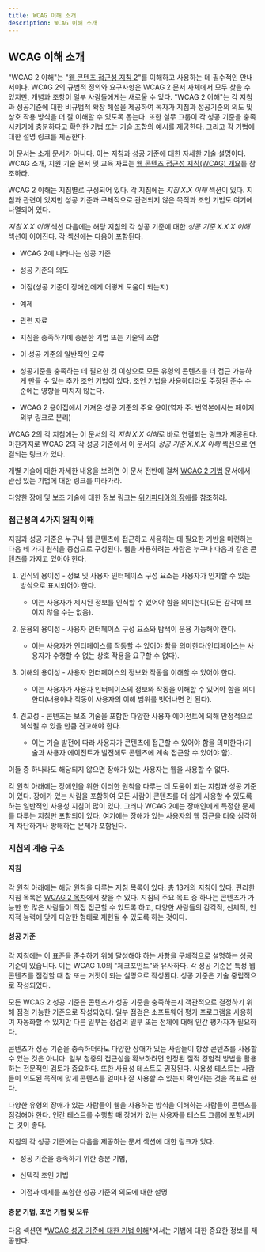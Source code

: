 ```yaml
---
title: WCAG 이해 소개
description: WCAG 이해 소개
---
```



## WCAG 이해 소개

"WCAG 2 이해"는 "[웹 콘텐츠 접근성 지침 2](https://www.w3.org/TR/WCAG/)"를 이해하고 사용하는 데 필수적인 안내서이다. WCAG 2의 규범적 정의와 요구사항은 WCAG 2 문서 자체에서 모두 찾을 수 있지만, 개념과 조항이 일부 사람들에게는 새로울 수 있다. "WCAG 2 이해"는 각 지침과 성공기준에 대한 비규범적 확장 해설을 제공하여 독자가 지침과 성공기준의 의도 및 상호 작용 방식을 더 잘 이해할 수 있도록 돕는다. 또한 실무 그룹이 각 성공 기준을 충족시키기에 충분하다고 확인한 기법 또는 기술 조합의 예시를 제공한다. 그리고 각 기법에 대한 설명 링크를 제공한다.

이 문서는 소개 문서가 아니다. 이는 지침과 성공 기준에 대한 자세한 기술 설명이다. WCAG 소개, 지원 기술 문서 및 교육 자료는 [웹 콘텐츠 접근성 지침(WCAG) 개요](https://www.w3.org/WAI/intro/wcag)를 참조하라.

WCAG 2 이해는 지침별로 구성되어 있다. 각 지침에는 *지침 X.X 이해* 섹션이 있다. 지침과 관련이 있지만 성공 기준과 구체적으로 관련되지 않은 목적과 조언 기법도 여기에 나열되어 있다.

*지침 X.X 이해* 섹션 다음에는 해당 지침의 각 성공 기준에 대한 *성공 기준 X.X.X 이해* 섹션이 이어진다. 각 섹션에는 다음이 포함된다.

*   WCAG 2에 나타나는 성공 기준
    
*   성공 기준의 의도
    
*   이점(성공 기준이 장애인에게 어떻게 도움이 되는지)
    
*   예제
    
*   관련 자료
    
*   지침을 충족하기에 충분한 기법 또는 기술의 조합
    
*   이 성공 기준의 일반적인 오류
    
*   성공기준을 충족하는 데 필요한 것 이상으로 모든 유형의 콘텐츠를 더 접근 가능하게 만들 수 있는 추가 조언 기법이 있다. 조언 기법을 사용하더라도 주장된 준수 수준에는 영향을 미치지 않는다.
    
*   WCAG 2 용어집에서 가져온 성공 기준의 주요 용어(역자 주: 번역본에서는 페이지 외부 링크로 분리)
    

WCAG 2의 각 지침에는 이 문서의 각 *지침 X.X 이해*로 바로 연결되는 링크가 제공된다. 마찬가지로 WCAG 2의 각 성공 기준에서 이 문서의 *성공 기준 X.X.X 이해* 섹션으로 연결되는 링크가 있다.

개별 기술에 대한 자세한 내용을 보려면 이 문서 전반에 걸쳐 [WCAG 2 기법](../Techniques/) 문서에서 관심 있는 기법에 대한 링크를 따라가라.

다양한 장애 및 보조 기술에 대한 정보 링크는 [위키피디아의 장애](https://en.wikipedia.org/wiki/Disability)를 참조하라.

### 접근성의 4가지 원칙 이해

지침과 성공 기준은 누구나 웹 콘텐츠에 접근하고 사용하는 데 필요한 기반을 마련하는 다음 네 가지 원칙을 중심으로 구성된다. 웹을 사용하려는 사람은 누구나 다음과 같은 콘텐츠를 가지고 있어야 한다.

1.  인식의 용이성 - 정보 및 사용자 인터페이스 구성 요소는 사용자가 인지할 수 있는 방식으로 표시되어야 한다.
    
    *   이는 사용자가 제시된 정보를 인식할 수 있어야 함을 의미한다(모든 감각에 보이지 않을 수는 없음).
        
2.  운용의 용이성 - 사용자 인터페이스 구성 요소와 탐색이 운용 가능해야 한다.
    
    *   이는 사용자가 인터페이스를 작동할 수 있어야 함을 의미한다(인터페이스는 사용자가 수행할 수 없는 상호 작용을 요구할 수 없다).
        
3.  이해의 용이성 - 사용자 인터페이스의 정보와 작동을 이해할 수 있어야 한다.
    
    *   이는 사용자가 사용자 인터페이스의 정보와 작동을 이해할 수 있어야 함을 의미한다(내용이나 작동이 사용자의 이해 범위를 벗어나면 안 된다).
        
4.  견고성 - 콘텐츠는 보조 기술을 포함한 다양한 사용자 에이전트에 의해 안정적으로 해석될 수 있을 만큼 견고해야 한다.
    
    *   이는 기술 발전에 따라 사용자가 콘텐츠에 접근할 수 있어야 함을 의미한다(기술과 사용자 에이전트가 발전해도 콘텐츠에 계속 접근할 수 있어야 함).
        

이들 중 하나라도 해당되지 않으면 장애가 있는 사용자는 웹을 사용할 수 없다.

각 원칙 아래에는 장애인을 위한 이러한 원칙을 다루는 데 도움이 되는 지침과 성공 기준이 있다. 장애가 있는 사람을 포함하여 모든 사람이 콘텐츠를 더 쉽게 사용할 수 있도록 하는 일반적인 사용성 지침이 많이 있다. 그러나 WCAG 2에는 장애인에게 특정한 문제를 다루는 지침만 포함되어 있다. 여기에는 장애가 있는 사용자의 웹 접근을 더욱 심각하게 차단하거나 방해하는 문제가 포함된다.

### 지침의 계층 구조

#### 지침

각 원칙 아래에는 해당 원칙을 다루는 지침 목록이 있다. 총 13개의 지침이 있다. 편리한 지침 목록은 [WCAG 2 목차](https://www.w3.org/TR/WCAG/#toc)에서 찾을 수 있다. 지침의 주요 목표 중 하나는 콘텐츠가 가능한 한 많은 사람들이 직접 접근할 수 있도록 하고, 다양한 사람들의 감각적, 신체적, 인지적 능력에 맞게 다양한 형태로 재현될 수 있도록 하는 것이다.

#### 성공 기준

각 지침에는 이 표준을 [준수](https://www.w3.org/TR/WCAG/#dfn-conform)하기 위해 달성해야 하는 사항을 구체적으로 설명하는 성공 기준이 있습니다. 이는 WCAG 1.0의 "체크포인트"와 유사하다. 각 성공 기준은 특정 웹 콘텐츠를 점검할 때 참 또는 거짓이 되는 설명으로 작성된다. 성공 기준은 기술 중립적으로 작성되었다.

모든 WCAG 2 성공 기준은 콘텐츠가 성공 기준을 충족하는지 객관적으로 결정하기 위해 점검 가능한 기준으로 작성되었다. 일부 점검은 소프트웨어 평가 프로그램을 사용하여 자동화할 수 있지만 다른 일부는 점검의 일부 또는 전체에 대해 인간 평가자가 필요하다.

콘텐츠가 성공 기준을 충족하더라도 다양한 장애가 있는 사람들이 항상 콘텐츠를 사용할 수 있는 것은 아니다. 일부 청중의 접근성을 확보하려면 인정된 질적 경험적 방법을 활용하는 전문적인 검토가 중요하다. 또한 사용성 테스트도 권장된다. 사용성 테스트는 사람들이 의도된 목적에 맞게 콘텐츠를 얼마나 잘 사용할 수 있는지 확인하는 것을 목표로 한다.

다양한 유형의 장애가 있는 사람들이 웹을 사용하는 방식을 이해하는 사람들이 콘텐츠를 점검해야 한다. 인간 테스트를 수행할 때 장애가 있는 사용자를 테스트 그룹에 포함시키는 것이 좋다.

지침의 각 성공 기준에는 다음을 제공하는 문서 섹션에 대한 링크가 있다.

*   성공 기준을 충족하기 위한 충분 기법,
    
*   선택적 조언 기법
    
*   이점과 예제를 포함한 성공 기준의 의도에 대한 설명
    

#### 충분 기법, 조언 기법 및 오류

다음 섹션인 *[WCAG 성공 기준에 대한 기법 이해](understanding-techniques)*에서는 기법에 대한 중요한 정보를 제공한다.

